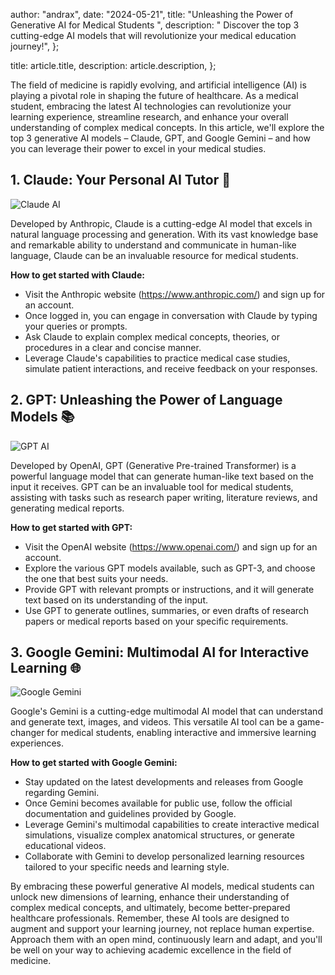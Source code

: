 
  author: "andrax",
  date: "2024-05-21",
  title: "Unleashing the Power of Generative AI for Medical Students ",
  description:
    " Discover the top 3 cutting-edge AI models that will revolutionize your medical education journey!",
};

  title: article.title,
  description: article.description,
};


The field of medicine is rapidly evolving, and artificial intelligence (AI) is playing a pivotal role in shaping the future of healthcare. As a medical student, embracing the latest AI technologies can revolutionize your learning experience, streamline research, and enhance your overall understanding of complex medical concepts. In this article, we'll explore the top 3 generative AI models – Claude, GPT, and Google Gemini – and how you can leverage their power to excel in your medical studies.

## 1. Claude: Your Personal AI Tutor 🧠

![Claude AI](https://easywithai.com/storage/2023/07/Claude-AI.png)

Developed by Anthropic, Claude is a cutting-edge AI model that excels in natural language processing and generation. With its vast knowledge base and remarkable ability to understand and communicate in human-like language, Claude can be an invaluable resource for medical students.

**How to get started with Claude:**

- Visit the Anthropic website (https://www.anthropic.com/) and sign up for an account.
- Once logged in, you can engage in conversation with Claude by typing your queries or prompts.
- Ask Claude to explain complex medical concepts, theories, or procedures in a clear and concise manner.
- Leverage Claude's capabilities to practice medical case studies, simulate patient interactions, and receive feedback on your responses.

## 2. GPT: Unleashing the Power of Language Models 📚

![GPT AI](https://s3-alpha.figma.com/hub/file/3348247494/e038ddf3-97c8-4275-8679-19c17e97ae68-cover.png)

Developed by OpenAI, GPT (Generative Pre-trained Transformer) is a powerful language model that can generate human-like text based on the input it receives. GPT can be an invaluable tool for medical students, assisting with tasks such as research paper writing, literature reviews, and generating medical reports.

**How to get started with GPT:**

- Visit the OpenAI website (https://www.openai.com/) and sign up for an account.
- Explore the various GPT models available, such as GPT-3, and choose the one that best suits your needs.
- Provide GPT with relevant prompts or instructions, and it will generate text based on its understanding of the input.
- Use GPT to generate outlines, summaries, or even drafts of research papers or medical reports based on your specific requirements.

## 3. Google Gemini: Multimodal AI for Interactive Learning 🌐

![Google Gemini](https://th.bing.com/th/id/OIP.CaDnMegIoP1bzegXKAwscQAAAA?rs=1&pid=ImgDetMain)

Google's Gemini is a cutting-edge multimodal AI model that can understand and generate text, images, and videos. This versatile AI tool can be a game-changer for medical students, enabling interactive and immersive learning experiences.

**How to get started with Google Gemini:**

- Stay updated on the latest developments and releases from Google regarding Gemini.
- Once Gemini becomes available for public use, follow the official documentation and guidelines provided by Google.
- Leverage Gemini's multimodal capabilities to create interactive medical simulations, visualize complex anatomical structures, or generate educational videos.
- Collaborate with Gemini to develop personalized learning resources tailored to your specific needs and learning style.

By embracing these powerful generative AI models, medical students can unlock new dimensions of learning, enhance their understanding of complex medical concepts, and ultimately, become better-prepared healthcare professionals. Remember, these AI tools are designed to augment and support your learning journey, not replace human expertise. Approach them with an open mind, continuously learn and adapt, and you'll be well on your way to achieving academic excellence in the field of medicine.
